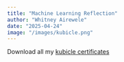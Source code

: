 ```yaml
---
title: "Machine Learning Reflection"
author: "Whitney Airewele"
date: "2025-04-24"
image: "/images/kubicle.png"
---
```

Download all my [kubicle certificates](/portfolio/Kubicle.pdf)
